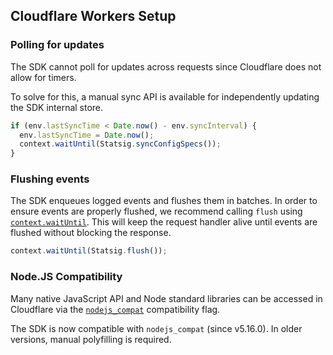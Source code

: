 ## Cloudflare Workers Setup

### Polling for updates

The SDK cannot poll for updates across requests since Cloudflare does not allow for timers. 

To solve for this, a manual sync API is available for independently updating the SDK internal store.

```javascript
if (env.lastSyncTime < Date.now() - env.syncInterval) {
  env.lastSyncTime = Date.now();
  context.waitUntil(Statsig.syncConfigSpecs());
}
```

### Flushing events

The SDK enqueues logged events and flushes them in batches. In order to ensure events are properly flushed, we recommend calling `flush` using [`context.waitUntil`](https://developers.cloudflare.com/workers/runtime-apis/handlers/fetch/#contextwaituntil).
This will keep the request handler alive until events are flushed without blocking the response.

```javascript
context.waitUntil(Statsig.flush());
```

### Node.JS Compatibility

Many native JavaScript API and Node standard libraries can be accessed in Cloudflare via the [`nodejs_compat`](https://developers.cloudflare.com/workers/runtime-apis/nodejs/) compatibility flag.

The SDK is now compatible with `nodejs_compat` (since v5.16.0). In older versions, manual polyfilling is required.


